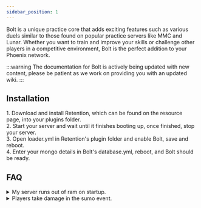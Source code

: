 ```yaml
---
sidebar_position: 1
---
```



Bolt is a unique practice core that adds exciting features such as various duels similar to those found on popular practice servers like MMC and Lunar. Whether you want to train and improve your skills or challenge other players in a competitive environment, Bolt is the perfect addition to your Phoenix network.

:::warning
The documentation for Bolt is actively being updated with new content, please be patient as we work on providing you with an updated wiki.
:::

## Installation

<Tabs queryString="type">
    <TabItem value="spigot" label="Paper" default>
        1. Download and install Retention, which can be found on the resource page, into your plugins folder.<br/>
        2. Start your server and wait until it finishes booting up, once finished, stop your server.<br/>
        3. Open loader.yml in Retention's plugin folder and enable Bolt, save and reboot.<br/>
        4. Enter your mongo details in Bolt's database.yml, reboot, and Bolt should be ready.<br/>
    </TabItem>
</Tabs>

## FAQ

<details>
<summary>My server runs out of ram on startup.</summary>

It is recommended to allocate as much memory you can to the server
in accordance with the amount of chunks/arenas you have.

Alternatively, you can disable `PRE-LOAD-CHUNKS` in your `settings.yml`. If you are using 'CHUNK' or 'VANLLA'
reset type, then turn on 'CLEAR-CHUNK-DATA-AFTER-RESET' to reduce memory usage.
</details>

<details>
<summary>Players take damage in the sumo event.</summary>

Make sure you set the build height of the event above the arena.
</details>
